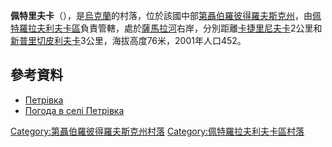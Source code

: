 {{coord|48|24|29|N|36|18|58|E|scale:30000_region:UA|display=title}}

'''佩特里夫卡'''（{{lang-uk|Петрівка}}），是[[烏克蘭|烏克蘭]]的村落，位於該國中部[[第聶伯羅彼得羅夫斯克州|第聶伯羅彼得羅夫斯克州]]，由[[佩特羅拉夫利夫卡區|佩特羅拉夫利夫卡區]]負責管轄，處於[[薩馬拉河_(第聶伯河支流)|薩馬拉河]]右岸，分別距離[[卡捷里尼夫卡_(佩特羅拉夫利夫卡區)|卡捷里尼夫卡]]2公里和[[新普里切皮利夫卡|新普里切皮利夫卡]]3公里，海拔高度76米，2001年人口452。

==參考資料==
*[http://gska2.rada.gov.ua/pls/z7502/A005?rdat1=06.12.2007&rf7571=6026 Петрівка]{{dead link|date=2017年11月 |bot=InternetArchiveBot |fix-attempted=yes }}
* [http://weather.in.ua/ua/dnepropetrovskaja/20095 Погода в селі Петрівка] {{Wayback|url=http://weather.in.ua/ua/dnepropetrovskaja/20095 |date=20210119024355 }}

{{DEFAULTSORT:Петрівка}}
[[Category:第聶伯羅彼得羅夫斯克州村落|Category:第聶伯羅彼得羅夫斯克州村落]]
[[Category:佩特羅拉夫利夫卡區村落|Category:佩特羅拉夫利夫卡區村落]]


{{Dnipropetrovsk-geo-stub}}